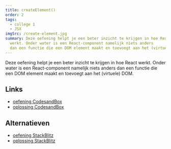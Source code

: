 ```yaml
---
title: createElement()
order: 2
tags:
  - college 1
  - JSX
imgSrc: /create-element.jpg
summary: Deze oefening helpt je een beter inzicht te krijgen in hoe React
  werkt. Onder water is een React-component namelijk niets anders
  dan een functie die een DOM element maakt en toevoegt aan het (virtuele) DOM.
---
```


Deze oefening helpt je een beter inzicht te krijgen in hoe React
werkt. Onder water is een React-component namelijk niets anders
dan een functie die een DOM element maakt en toevoegt aan het (virtuele) DOM.

## Links

- [oefening CodesandBox](https://githubbox.com/competencefactory/basistraining-react/tree/main/oefeningen/createElement)
- [oplossing CodesandBox](https://githubbox.com/competencefactory/basistraining-react/tree/main/oefeningen/createElement-oplossing)

## Alternatieven

- [oefening StackBlitz](https://stackblitz.com/github/competencefactory/basistraining-react/tree/main/oefeningen/createElement?preset=node)
- [oplossing StackBlitz](https://stackblitz.com/github/competencefactory/basistraining-react/tree/main/oefeningen/createElement-oplossing?preset=node)
